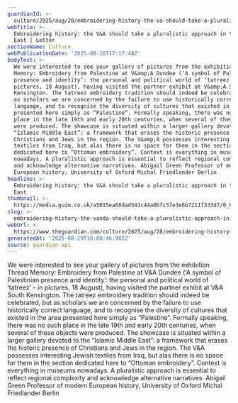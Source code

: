 ```yaml
---
guardianId: >-
  culture/2025/aug/28/embroidering-history-the-va-should-take-a-pluralistic-approach-in-the-middle-east
webTitle: >-
  Embroidering history: the V&A should take a pluralistic approach in the Middle
  East | Letter
sectionName: Culture
webPublicationDate: '2025-08-28T17:17:48Z'
bodyText: >-
  We were interested to see your gallery of pictures from the exhibition Thread
  Memory: Embroidery from Palestine at V&amp;A Dundee (‘A symbol of Palestinian
  presence and identity’: the personal and political world of ‘tatreez’ – in
  pictures, 18 August), having visited the partner exhibit at V&amp;A South
  Kensington. The tatreez embroidery tradition should indeed be celebrated, but
  as scholars we are concerned by the failure to use historically correct
  language, and to recognise the diversity of cultures that existed in the area
  presented here simply as “Palestine”. Formally speaking, there was no such
  place in the late 19th and early 20th centuries, when several of these objects
  were produced. The showcase is situated within a larger gallery devoted to the
  “Islamic Middle East”: a framework that erases the historic presence of
  Christians and Jews in the region. The V&amp;A possesses interesting Jewish
  textiles from Iraq, but alas there is no space for them in the section
  dedicated here to “Ottoman embroidery”. Context is everything in museums
  nowadays. A pluralistic approach is essential to reflect regional complexity
  and acknowledge alternative narratives. Abigail Green Professor of modern
  European history, University of Oxford Michal Friedlander Berlin
headline: >-
  Embroidering history: the V&A should take a pluralistic approach in the Middle
  East
thumbnail: >-
  https://media.guim.co.uk/a5015ea68dad541c44a0bfc57e3e6b7211f333d7/0_697_1459_1167/500.jpg
slug: >-
  embroidering-history-the-vanda-should-take-a-pluralistic-approach-in-the-middle-east-or-letter
webUrl: >-
  https://www.theguardian.com/culture/2025/aug/28/embroidering-history-the-va-should-take-a-pluralistic-approach-in-the-middle-east
generatedAt: '2025-08-29T10:00:46.902Z'
source: guardian-api
---
```

We were interested to see your gallery of pictures from the exhibition Thread Memory: Embroidery from Palestine at V&amp;A Dundee (‘A symbol of Palestinian presence and identity’: the personal and political world of ‘tatreez’ – in pictures, 18 August), having visited the partner exhibit at V&amp;A South Kensington. The tatreez embroidery tradition should indeed be celebrated, but as scholars we are concerned by the failure to use historically correct language, and to recognise the diversity of cultures that existed in the area presented here simply as “Palestine”. Formally speaking, there was no such place in the late 19th and early 20th centuries, when several of these objects were produced. The showcase is situated within a larger gallery devoted to the “Islamic Middle East”: a framework that erases the historic presence of Christians and Jews in the region. The V&amp;A possesses interesting Jewish textiles from Iraq, but alas there is no space for them in the section dedicated here to “Ottoman embroidery”. Context is everything in museums nowadays. A pluralistic approach is essential to reflect regional complexity and acknowledge alternative narratives. Abigail Green Professor of modern European history, University of Oxford Michal Friedlander Berlin
